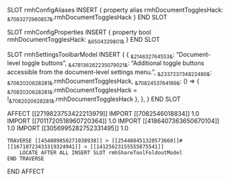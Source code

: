 SLOT rmhConfigAliases
    INSERT {
        property alias rmhDocumentTogglesHack: ~&7083272960857&~.rmhDocumentTogglesHack
    }
END SLOT

SLOT rmhConfigProperties
    INSERT {
        property bool rmhDocumentTogglesHack: ~&6504329801&~
    }
END SLOT

SLOT rmhSettingsToolbarModel
    INSERT {
        {
            ~&214632764553&~: "Document-level toggle buttons",
            ~&478136262235079021&~: "Additional toggle buttons accessible from the document-level settings menu.",
            ~&233723734822480&~: ~&7082020628281&~.rmhDocumentTogglesHack,
            ~&7082453764199&~: () => { ~&7082020628281&~.rmhDocumentTogglesHack = !~&7082020628281&~.rmhDocumentTogglesHack },
        },
    }
END SLOT

AFFECT [[2719823753422213979]]
    IMPORT [[7082546018834]] 1.0
    IMPORT [[7011720518960720364]] 1.0
    IMPORT [[4186407363650670104]] 1.0
    IMPORT [[3056995282752331495]] 1.0

    TRAVERSE [[454089850271038938]] > [[254480451320573660]]#[[16710723433319324941]] > [[14125623155555875541]]
        LOCATE AFTER ALL INSERT SLOT rmhShareToolFoldoutModel
    END TRAVERSE
END AFFECT
